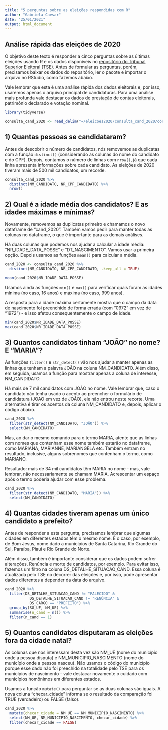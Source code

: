 ```yaml
---
title: "5 perguntas sobre as eleições respondidas com R"
author: "Gabriela Caesar"
date: "25/01/2021"
output: html_document
---
```


## Análise rápida das eleições de 2020

O objetivo deste texto é responder a cinco perguntas sobre as últimas eleições usando R e os dados disponíveis no [repositório do Tribunal Superior Eleitoral (TSE)](https://www.tse.jus.br/eleicoes/estatisticas/repositorio-de-dados-eleitorais-1/repositorio-de-dados-eleitorais). Antes de formular as perguntas, porém, precisamos baixar os dados do repositório, ler o pacote e importar o arquivo no RStudio, como fazemos abaixo. 

Vale lembrar que esta é uma análise rápida dos dados eleitorais e, por isso, usaremos apenas o arquivo principal de candidaturas. Para uma análise mais profunda vale destacar os dados de prestação de contas eleitorais, patrimônio declarado e votação nominal. 

```r
library(tidyverse)

consulta_cand_2020 <- read_delim("~/eleicoes2020/consulta_cand_2020/consulta_cand_2020_BRASIL.csv", delim = ";", locale = locale(encoding = "Latin1"))
```

## 1) Quantas pessoas se candidataram? 

Antes de descobrir o número de candidatos, nós removemos as duplicatas com a função `distinct()` (considerando as colunas do nome do candidato e do CPF). Depois, contamos o número de linhas com `nrow()`, já que cada linha apresenta informações sobre cada candidato. As eleições de 2020 tiveram mais de 500 mil candidatos, um recorde.

```r
consulta_cand_2020 %>%
  distinct(NM_CANDIDATO, NR_CPF_CANDIDATO) %>%
  nrow()
```

## 2) Qual é a idade média dos candidatos? E as idades máximas e mínimas?

Novamente, removemos as duplicatas primeiro e chamamos o novo dataframe de "cand_2020". Também vamos pedir para manter todas as colunas no dataframe, o que é importante para as demais análises.

Há duas colunas que podemos nos ajudar a calcular a idade média: "NR_IDADE_DATA_POSSE" e "DT_NASCIMENTO". Vamos usar a primeira opção. Depois usamos as funções `mean()` para calcular a média.

```r
cand_2020 <- consulta_cand_2020 %>%
  distinct(NM_CANDIDATO, NR_CPF_CANDIDATO, .keep_all = TRUE)

mean(cand_2020$NR_IDADE_DATA_POSSE)
```
Usamos ainda as funções `min()` e `max()` para verificar quais foram as idades mínima (no caso, 16 anos) e máxima (no caso, 999 anos). 

A resposta para a idade máxima certamente mostra que o campo da data de nascimento foi preenchido de forma errada (com "0972" em vez de "1972") - e isso afetou consequentemente o campo de idade.
```r
min(cand_2020$NR_IDADE_DATA_POSSE)
max(cand_2020$NR_IDADE_DATA_POSSE)
```

## 3) Quantos candidatos tinham "JOÃO" no nome? E "MARIA"? 

As funções `filter()` e `str_detect()` vão nos ajudar a manter apenas as linhas que tenham a palavra JOÃO na coluna NM_CANDIDATO. Além disso, em seguida, usamos a função para mostrar apenas a coluna de interesse, NM_CANDIDATO.

Há mais de 7 mil candidatos com JOÃO no nome. Vale lembrar que, caso o candidato não tenha usado o acento ao preencher o formulário de candidatura (JOAO em vez de JOÃO), ele não entrou neste recorte. Uma alternativa é tirar os acentos da coluna NM_CANDIDATO e, depois, aplicar o código abaixo. 
```r
cand_2020 %>%
  filter(str_detect(NM_CANDIDATO, "JOÃO")) %>%
  select(NM_CANDIDATO)
```
Mas, ao dar o mesmo comando para o termo MARIA, atente que as linhas com nomes que contenham esse nome também estarão no dataframe, como MARIANA, MARIANNE, MARIANGELA etc. Também entram no resultado, inclusive, alguns sobrenomes que contenham o termo, como MARIANO.

Resultado: mais de 34 mil candidatos têm MARIA no nome - mas, vale lembrar, não necessariamente se chamam MARIA. Acrescentar um espaço após o termo poderia ajudar com esse problema.

```r
cand_2020 %>%
  filter(str_detect(NM_CANDIDATO, "MARIA")) %>%
  select(NM_CANDIDATO)
```

## 4) Quantas cidades tiveram apenas um único candidato a prefeito?

Antes de responder a esta pergunta, precisamos lembrar que algumas cidades em diferentes estados têm o mesmo nome. É o caso, por exemplo, de Bom Jesus, nome dado a municípios de Santa Catarina, Rio Grande do Sul, Paraíba, Piauí e Rio Grande do Norte. 

Além disso, também é importante considerar que os dados podem sofrer alterações. Renúncia e morte de candidatos, por exemplo. Para evitar isso, fazemos um filtro na coluna DS_DETALHE_SITUACAO_CAND. Essa coluna é atualizada pelo TSE no decorrer das eleições e, por isso, pode apresentar dados diferentes a depender da data do arquivo.

```r
cand_2020 %>%
  filter(DS_DETALHE_SITUACAO_CAND != "FALECIDO" &
           DS_DETALHE_SITUACAO_CAND != "RENÚNCIA" &
           DS_CARGO == "PREFEITO") %>%
  group_by(SG_UF, NM_UE) %>%
  summarise(n_cand = n()) %>%
  filter(n_cand == 1)
```

## 5) Quantos candidatos disputaram as eleições fora da cidade natal?

As colunas que nos interessam desta vez são NM_UE (nome do município onde a pessoa disputa) e NM_MUNICIPIO_NASCIMENTO (nome do município onde a pessoa nasceu). Não usamos o código do município porque esse dado não foi preechido na totalidade pelo TSE para os municípios de nascimento - vale destacar novamente o cuidado com municípios homônimos em diferentes estados.

Usamos a função `mutate()` para perguntar se as duas colunas são iguais. A nova coluna "checar_cidade" informa se o resultado da comparação foi TRUE (verdadeiro) ou FALSE (falso).

```r
cand_2020 %>%
  mutate(checar_cidade = NM_UE == NM_MUNICIPIO_NASCIMENTO) %>%
  select(NM_UE, NM_MUNICIPIO_NASCIMENTO, checar_cidade) %>%
  filter(checar_cidade == FALSE)
```

